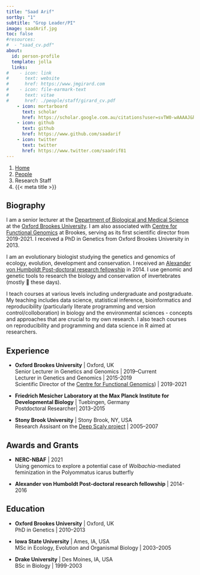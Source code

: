 ```yaml
---
title: "Saad Arif"
sortby: "1"
subtitle: "Grop Leader/PI"
image: saadArif.jpg
toc: false
#resources: 
#  - "saad_cv.pdf"
about:
  id: person-profile
  template: jolla
  links:
#    - icon: link
#      text: website
#      href: https://www.jmgirard.com
#    - icon: file-earmark-text
#      text: vitae
#      href: ./people/staff/girard_cv.pdf
    - icon: mortarboard
      text: scholar
      href: https://scholar.google.com.au/citations?user=svTW0-wAAAAJ&hl=en
    - icon: github
      text: github
      href: https://www.github.com/saadarif
    - icon: twitter
      text: twitter
      href: https://www.twitter.com/saadrif81
---
```



```{=html}
<nav aria-label="breadcrumb">
  <ol class="breadcrumb">
    <li class="breadcrumb-item"><a href="../../index.html">Home</a></li>
    <li class="breadcrumb-item"><a href="../../people.html">People</a></li>
    <li class="breadcrumb-item active">Research Staff</li>
    <li class="breadcrumb-item active" aria-current="page">{{< meta title >}}</li>
  </ol>
</nav>
```

:::{#person-profile}
:::

## Biography

I am a senior lecturer at the [Department of Biological and Medical Science](https://www.brookes.ac.uk/bms) at the [Oxford Brookes University](https://www.brookes.ac.uk/). I am also associated with [Centre for Functional Genomics](https://www.brookes.ac.uk/research/units/hls/centres/centre-for-functional-genomics#) at Brookes, serving as its first scientific director from 2019-2021. I received a PhD in Genetics from Oxford Brookes University in 2013. 

I am an evolutionary biologist studying the genetics and genomics of ecology, evolution, development and conservation. I received an [Alexander von Humboldt Post-doctoral research fellowship](https://www.humboldt-foundation.de/bewerben/foerderprogramme/humboldt-forschungsstipendium) in 2014. I use genomic and genetic tools to research the biology and conservation of invertebrates (mostly 🦋 these days).

I teach courses at various levels including undergraduate and postgraduate. My teaching includes data science, statistical inference, bioinformatics and reproducibility (particularly literate programming and version control/colloboration) in biology and the environmental sciences - concepts and approaches that are crucial to my own research. I also teach courses on reproducibility and programming and data science in R aimed at researchers.

## Experience

- **Oxford Brookes University** | Oxford, UK<br />
  Senior Lecturer in Genetics and Genomics | 2019–Current<br />
  Lecturer in Genetics and Genomics | 2015-2019<br />
  Scientific Director of the [Centre for Functional Genomics](https://www.brookes.ac.uk/research/units/hls/centres/centre-for-functional-genomics#)) | 2019-2021

- **Friedrich Mesicher Laboratory at the Max Planck Institute for Developmental Biology** | Tuebingen, Germany<br />
  Postdoctoral Researcher| 2013–2015

- **Stony Brook University** | Stony Brook, NY, USA<br />
  Research Assisant on the [Deep Scaly project](http://archive.fieldmuseum.org/deepscaly/about.html) | 2005–2007

## Awards and Grants

- **NERC-NBAF** | 2021 <br />Using genomics to explore a potential case of *Wolbachia*-mediated
feminization in the Polyommatus icarus butterfly 

- **Alexander von Humboldt Post-doctoral research fellowship** | 2014-2016 <br />
   

## Education

- **Oxford Brookes University** | Oxford, UK<br />
  PhD in Genetics | 2010–2013

- **Iowa State University** | Ames, IA, USA<br />
  MSc in Ecology, Evolution and Organismal Biology | 2003–2005

- **Drake University** | Des Moines, IA, USA<br />
  BSc in Biology | 1999-2003 
